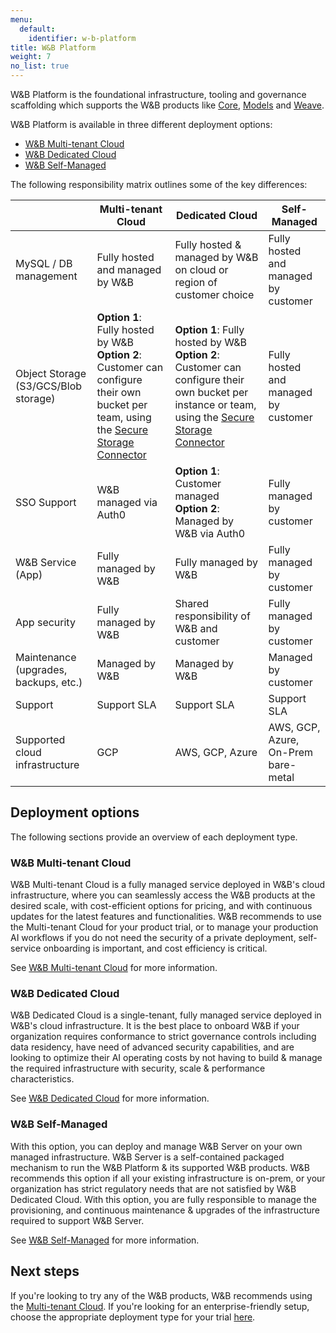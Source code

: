 ```yaml
---
menu:
  default:
    identifier: w-b-platform
title: W&B Platform
weight: 7
no_list: true
---
```

W&B Platform is the foundational infrastructure, tooling and governance scaffolding which supports the W&B products like [Core](/guides/core), [Models](/models/) and [Weave](/guides/weave/). 

W&B Platform is available in three different deployment options:

* [W&B Multi-tenant Cloud](#wb-multi-tenant-cloud)
* [W&B Dedicated Cloud](#wb-dedicated-cloud)
* [W&B Self-Managed](#wb-self-managed)

The following responsibility matrix outlines some of the key differences:

|                                      | Multi-tenant Cloud                | Dedicated Cloud                                                     | Self-Managed |
|--------------------------------------|-----------------------------------|---------------------------------------------------------------------|------------------|
| MySQL / DB management                | Fully hosted and managed by W&B     | Fully hosted & managed by W&B on cloud or region of customer choice | Fully hosted and managed by customer |
| Object Storage (S3/GCS/Blob storage) | **Option 1**: Fully hosted by W&B<br />**Option 2**: Customer can configure their own bucket per team, using the [Secure Storage Connector](/platform/hosting/data-security/secure-storage-connector)  | **Option 1**: Fully hosted by W&B<br />**Option 2**: Customer can configure their own bucket per instance or team, using the [Secure Storage Connector](/platform/hosting/data-security/secure-storage-connector) | Fully hosted and managed by customer |
| SSO Support                          | W&B managed via Auth0             | **Option 1**: Customer managed<br />**Option 2**: Managed by W&B via Auth0 | Fully managed by customer   |
| W&B Service (App)                    | Fully managed by W&B              | Fully managed by W&B                                                | Fully managed by customer          |
| App security                         | Fully managed by W&B              | Shared responsibility of W&B and customer                           | Fully managed by customer         |
| Maintenance (upgrades, backups, etc.)| Managed by W&B | Managed by W&B | Managed by customer |
| Support                              | Support SLA                       | Support SLA                                                         | Support SLA |
| Supported cloud infrastructure       | GCP                               | AWS, GCP, Azure                                                     | AWS, GCP, Azure, On-Prem bare-metal |

## Deployment options
The following sections provide an overview of each deployment type. 

### W&B Multi-tenant Cloud
W&B Multi-tenant Cloud is a fully managed service deployed in W&B's cloud infrastructure, where you can seamlessly access the W&B products at the desired scale, with cost-efficient options for pricing, and with continuous updates for the latest features and functionalities. W&B recommends to use the Multi-tenant Cloud for your product trial, or to manage your production AI workflows if you do not need the security of a private deployment, self-service onboarding is important, and cost efficiency is critical.

See [W&B Multi-tenant Cloud](/platform/hosting/#wb-multi-tenant-cloud) for more information. 

### W&B Dedicated Cloud
W&B Dedicated Cloud is a single-tenant, fully managed service deployed in W&B's cloud infrastructure. It is the best place to onboard W&B if your organization requires conformance to strict governance controls including data residency, have need of advanced security capabilities, and are looking to optimize their AI operating costs by not having to build & manage the required infrastructure with security, scale & performance characteristics.

See [W&B Dedicated Cloud](/platform/hosting/hosting-options/dedicated_cloud/) for more information.

### W&B Self-Managed
With this option, you can deploy and manage W&B Server on your own managed infrastructure. W&B Server is a self-contained packaged mechanism to run the W&B Platform & its supported W&B products. W&B recommends this option if all your existing infrastructure is on-prem, or your organization has strict regulatory needs that are not satisfied by W&B Dedicated Cloud. With this option, you are fully responsible to manage the provisioning, and continuous maintenance & upgrades of the infrastructure required to support W&B Server.

See [W&B Self-Managed](/platform/hosting/hosting-options/self-managed/) for more information.

## Next steps

If you're looking to try any of the W&B products, W&B recommends using the [Multi-tenant Cloud](https://wandb.ai/home). If you're looking for an enterprise-friendly setup, choose the appropriate deployment type for your trial [here](https://wandb.ai/site/enterprise-trial).

